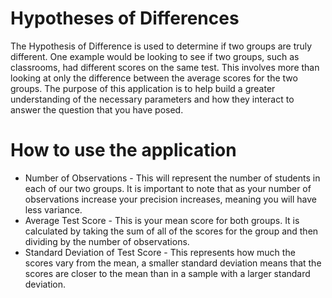 # Hypotheses of Differences
The Hypothesis of Difference is used to determine if two groups are truly different. One example would be looking to see if two groups, such as classrooms, had different scores on the same test. This involves more than looking at only the difference between the average scores for the two groups. The purpose of this application is to help build a greater understanding of the necessary parameters and how they interact to answer the question that you have posed.

# How to use the application
* Number of Observations - This will represent the number of students in each of our two groups. It is important to note that as your number of observations increase your precision increases, meaning you will have less variance.
* Average Test Score - This is your mean score for both groups. It is calculated by taking the sum of all of the scores for the group and then dividing by the number of observations. 
* Standard Deviation of Test Score - This represents how much the scores vary from the mean, a smaller standard deviation means that the scores are closer to the mean than in a sample with a larger standard deviation.
	
	
